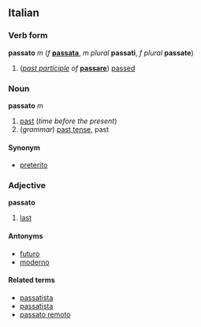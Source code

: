 ==Italian==
===Verb form===
'''passato''' ''m'' (''f'' '''[[passata]]''', ''m plural'' '''passati''', ''f plural'' '''passate''')

#(''[[past participle]] of'' '''[[passare]]''') [[pass]]ed

===Noun===
'''passato''' ''m''

#[[past]] (''time before the present'')
#(''grammar'') [[past tense]], past

====Synonym====
*[[preterito]]

===Adjective===
'''passato'''

# [[last]]

====Antonyms====
*[[futuro]]
*[[moderno]]

====Related terms====
*[[passatista]]
*[[passatista]]
*[[passato remoto]]
